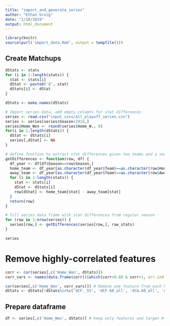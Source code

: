 ```yaml
---
title: "import_and_generate_series"
author: "Ethan Greig"
date: "1/18/2019"
output: html_document
---
```



```r
library(knitr)
source(purl('import_data.Rmd', output = tempfile()))
```


## Create Matchups
```r
dStats <- stats
for (i in 1:length(stats)) {
  stat <- stats[i]
  dStat <- paste0('d', stat)
  dStats[i] <- dStat
}

dStats <- make.names(dStats)

# Import series data, add empty columns for stat differences
series <- read.csv("input_csvs/all_playoff_series.csv")
series <- series[series$Season<2018,]
series$Home_Won <- round(series$Home_W., 0)
for(i in 1:length(dStats)) {
  dStat <- dStats[i]
  series[,dStat] <- NA
}

# define function to extract stat differences given two teams and a season
getDifferences <- function(row, df) {
  df_year <- df[df$Season==row$Season,]
  home_team <- df_year[as.character(df_year$Team)==as.character(row$Home),]
  away_team <- df_year[as.character(df_year$Team)==as.character(row$Away),]
  for (i in 1:length(stats)) {
    stat <- stats[i]
    dStat <- dStats[i]
    row[dStat] <- home_team[stat] - away_team[stat]
  }
  return(row)
}

# fill series data frame with stat differences from regular season
for (row in 1:nrow(series)) {
  series[row,] <- getDifferences(series[row,], raw_stats)
}

series
```

# Remove highly-correlated features
```r
corr <- cor(series[,c('Home_Won', dStats)])
corr_vars <- names(data.frame(corr))[which(corr>0.88 & corr<1, arr.ind = TRUE)[, "col"]]

cor(series[,c('Home_Won', corr_vars)]) # Remove one feature from each highly-correlated pair
dStats <- dStats[!dStats%in%c('dCF._55', 'dCF.60_all', 'dCA.60_all', 'dBerg', 'dxGF.60_all', 'dSh._all')]
```


## Prepare dataframe
```r
df <- series[,c('Home_Won', dStats)] # keep only features and target # normalize
```
